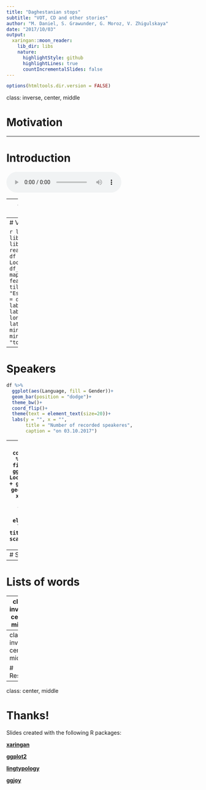 ```yaml
---
title: "Daghestanian stops"
subtitle: "VOT, CD and other stories"
author: "M. Daniel, S. Grawunder, G. Moroz, V. Zhigulskaya"
date: "2017/10/03"
output:
  xaringan::moon_reader:
    lib_dir: libs
    nature:
      highlightStyle: github
      highlightLines: true
      countIncrementalSlides: false
---
```


```r
options(htmltools.dir.version = FALSE)
```

class: inverse, center, middle

# Motivation

---

# Introduction

<audio controls>
  <source src="https://www.w3schools.com/html/horse.ogg" type="audio/ogg">
</audio>

---
class: inverse, center, middle

# Data

---
# Villages

```r
library(tidyverse)
library(lingtypology)
library(ggjoy)
df <- read_csv("speakers.csv")
df %>% 
  distinct(Language, Location, lon, lat) -> 
  df_u
map.feature(df_u$Language,
            features = df_u$Language,
            tile = "Esri.OceanBasemap",
            label = df_u$Location,
            label.hide = FALSE,
            label.fsize = 20,
            longitude = df_u$lon,
            latitude = df_u$lat,
            minimap = TRUE,
            minimap.position = "topleft")
```
---
# Speakers
```r
df %>% 
  ggplot(aes(Language, fill = Gender))+
  geom_bar(position = "dodge")+
  theme_bw()+
  coord_flip()+
  theme(text = element_text(size=20))+
  labs(y = "", x = "",
       title = "Number of recorded speakeres",
       caption = "on 03.10.2017")
```
---
# Speakers
```r
df %>% 
  count(Location, Gender) %>% 
  full_join(df) %>% 
  filter(!is.na(Age)) %>%
  ggplot(aes(x = Age, y = Location, fill = Gender)) +
  geom_joy(alpha = 0.6) +
  geom_text(aes(label = n, x = 2025), size = 8)+
  theme_bw()+
  facet_wrap(~Gender)+
  theme(text = element_text(size=20))+
  labs(y = "", x = "",
       title = "Year of birth")+
  scale_x_continuous(breaks = 1:4*25+1900)
```

---
# Stops and affricates

---
# Lists of words

---
class: inverse, center, middle

# Annotation

---
class: inverse, center, middle

# Results

---

class: center, middle

# Thanks!

Slides created with the following R packages:

[**xaringan**](https://github.com/yihui/xaringan)

[**ggplot2**](http://ggplot2.org)

[**lingtypology**](https://ropensci.github.io/lingtypology/)

[**ggjoy**](https://CRAN.R-project.org/package=ggjoy)
